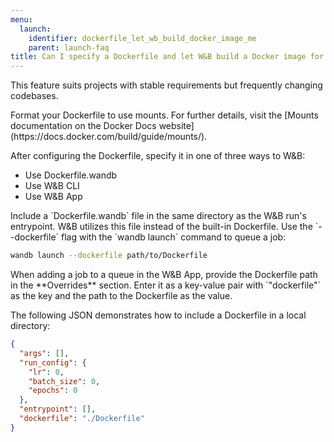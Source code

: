 ```yaml
---
menu:
  launch:
    identifier: dockerfile_let_wb_build_docker_image_me
    parent: launch-faq
title: Can I specify a Dockerfile and let W&B build a Docker image for me?
---
```

This feature suits projects with stable requirements but frequently changing codebases.

<Warning>
Format your Dockerfile to use mounts. For further details, visit the [Mounts documentation on the Docker Docs website](https://docs.docker.com/build/guide/mounts/).
</Warning>

After configuring the Dockerfile, specify it in one of three ways to W&B:

* Use Dockerfile.wandb
* Use W&B CLI
* Use W&B App

<Tabs>
<Tab title="Dockerfile.wandb">
Include a `Dockerfile.wandb` file in the same directory as the W&B run's entrypoint. W&B utilizes this file instead of the built-in Dockerfile.
</Tab>
<Tab title="W&B CLI">
Use the `--dockerfile` flag with the `wandb launch` command to queue a job:

```bash
wandb launch --dockerfile path/to/Dockerfile
```
</Tab>
<Tab title="W&B app">
When adding a job to a queue in the W&B App, provide the Dockerfile path in the **Overrides** section. Enter it as a key-value pair with `"dockerfile"` as the key and the path to the Dockerfile as the value.

The following JSON demonstrates how to include a Dockerfile in a local directory:

```json title="Launch job W&B App"
{
  "args": [],
  "run_config": {
    "lr": 0,
    "batch_size": 0,
    "epochs": 0
  },
  "entrypoint": [],
  "dockerfile": "./Dockerfile"
}
```
</Tab>
</Tabs>